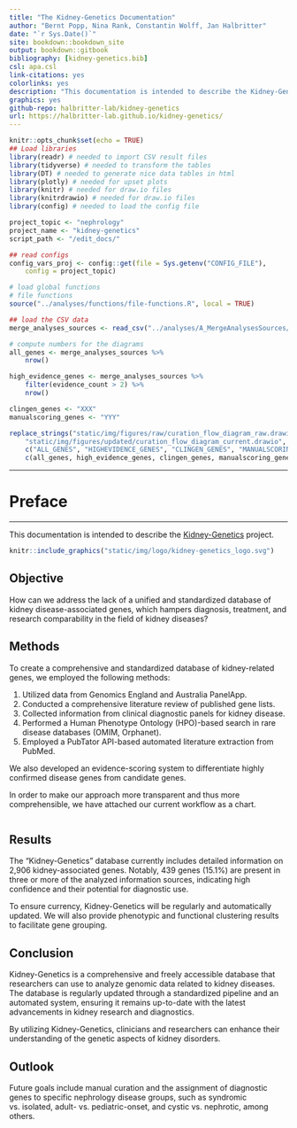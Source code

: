 ```yaml
--- 
title: "The Kidney-Genetics Documentation"
author: "Bernt Popp, Nina Rank, Constantin Wolff, Jan Halbritter"
date: "`r Sys.Date()`"
site: bookdown::bookdown_site
output: bookdown::gitbook
bibliography: [kidney-genetics.bib]
csl: apa.csl
link-citations: yes
colorlinks: yes
description: "This documentation is intended to describe the Kidney-Genetics project"
graphics: yes
github-repo: halbritter-lab/kidney-genetics
url: https://halbritter-lab.github.io/kidney-genetics/
---
```


<!-- here we load required libraries -->
```r
knitr::opts_chunk$set(echo = TRUE)
## Load libraries
library(readr) # needed to import CSV result files
library(tidyverse) # needed to transform the tables
library(DT) # needed to generate nice data tables in html
library(plotly) # needed for upset plots
library(knitr) # needed for draw.io files
library(knitrdrawio) # needed for draw.io files
library(config) # needed to load the config file
```

<!-- here we load the config file -->
```r
project_topic <- "nephrology"
project_name <- "kidney-genetics"
script_path <- "/edit_docs/"

## read configs
config_vars_proj <- config::get(file = Sys.getenv("CONFIG_FILE"),
    config = project_topic)
```

<!-- here we load global functions libraries -->
```r
# load global functions
# file functions
source("../analyses/functions/file-functions.R", local = TRUE)
```

<!-- TODO: load and filter (newest) the files automatically  -->
<!-- TODO: also compute other numbers with placeholders -->
<!-- TODO: version the image files with their computation date -->
<!-- TODO: create output folder if not existent -->

<!-- here we load the result csv file and compute numbers to update the diagrams -->
```r
## load the CSV data
merge_analyses_sources <- read_csv("../analyses/A_MergeAnalysesSources/results/A_MergeAnalysesSources.2023-05-18.csv.gz")

# compute numbers for the diagrams
all_genes <- merge_analyses_sources %>%
    nrow()

high_evidence_genes <- merge_analyses_sources %>%
    filter(evidence_count > 2) %>%
    nrow()

clingen_genes <- "XXX"
manualscoring_genes <- "YYY"

replace_strings("static/img/figures/raw/curation_flow_diagram_raw.drawio",
    "static/img/figures/updated/curation_flow_diagram_current.drawio",
    c("ALL_GENES", "HIGHEVIDENCE_GENES", "CLINGEN_GENES", "MANUALSCORING_GENES"),
    c(all_genes, high_evidence_genes, clingen_genes, manualscoring_genes))
```

---

# Preface {-}

---------------------------------------

This documentation is intended to describe the [Kidney-Genetics](https://github.com/halbritter-lab/kidney-genetics) project.

<!-- here we place the logo -->
```r
knitr::include_graphics("static/img/logo/kidney-genetics_logo.svg")
```

## Objective {-}

How can we address the lack of a unified and standardized database of kidney disease-associated genes, which hampers diagnosis, treatment, and research comparability in the field of kidney diseases?


## Methods {-}

To create a comprehensive and standardized database of kidney-related genes, we employed the following methods:

1. Utilized data from Genomics England and Australia PanelApp.
2. Conducted a comprehensive literature review of published gene lists.
3. Collected information from clinical diagnostic panels for kidney disease.
4. Performed a Human Phenotype Ontology (HPO)-based search in rare disease databases (OMIM, Orphanet).
5. Employed a PubTator API-based automated literature extraction from PubMed.

We also developed an evidence-scoring system to differentiate highly confirmed disease genes from candidate genes.

In order to make our approach more transparent and thus more comprehensible, we have attached our current workflow as a chart.  


```drawio
```

## Results {-}

The "Kidney-Genetics" database currently includes detailed information on 2,906 kidney-associated genes. Notably, 439 genes (15.1%) are present in three or more of the analyzed information sources, indicating high confidence and their potential for diagnostic use.

To ensure currency, Kidney-Genetics will be regularly and automatically updated. We will also provide phenotypic and functional clustering results to facilitate gene grouping.


## Conclusion {-}

Kidney-Genetics is a comprehensive and freely accessible database that researchers can use to analyze genomic data related to kidney diseases. The database is regularly updated through a standardized pipeline and an automated system, ensuring it remains up-to-date with the latest advancements in kidney research and diagnostics.

By utilizing Kidney-Genetics, clinicians and researchers can enhance their understanding of the genetic aspects of kidney disorders.


## Outlook {-}

Future goals include manual curation and the assignment of diagnostic genes to specific nephrology disease groups, such as syndromic vs. isolated, adult- vs. pediatric-onset, and cystic vs. nephrotic, among others.